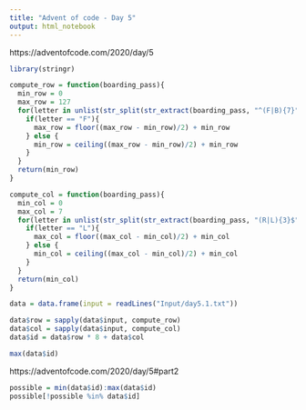 ---
title: "Advent of code - Day 5"
output: html_notebook
---
https://adventofcode.com/2020/day/5
```{r}
library(stringr)

compute_row = function(boarding_pass){
  min_row = 0
  max_row = 127
  for(letter in unlist(str_split(str_extract(boarding_pass, "^(F|B){7}"), ""))){
    if(letter == "F"){
      max_row = floor((max_row - min_row)/2) + min_row
    } else {
      min_row = ceiling((max_row - min_row)/2) + min_row
    }
  }
  return(min_row)
}

compute_col = function(boarding_pass){
  min_col = 0
  max_col = 7
  for(letter in unlist(str_split(str_extract(boarding_pass, "(R|L){3}$"), ""))){
    if(letter == "L"){
      max_col = floor((max_col - min_col)/2) + min_col
    } else {
      min_col = ceiling((max_col - min_col)/2) + min_col
    }
  }
  return(min_col)
}

data = data.frame(input = readLines("Input/day5.1.txt"))

data$row = sapply(data$input, compute_row)
data$col = sapply(data$input, compute_col)
data$id = data$row * 8 + data$col

max(data$id)
```

https://adventofcode.com/2020/day/5#part2

```{r}
possible = min(data$id):max(data$id)
possible[!possible %in% data$id]
```

